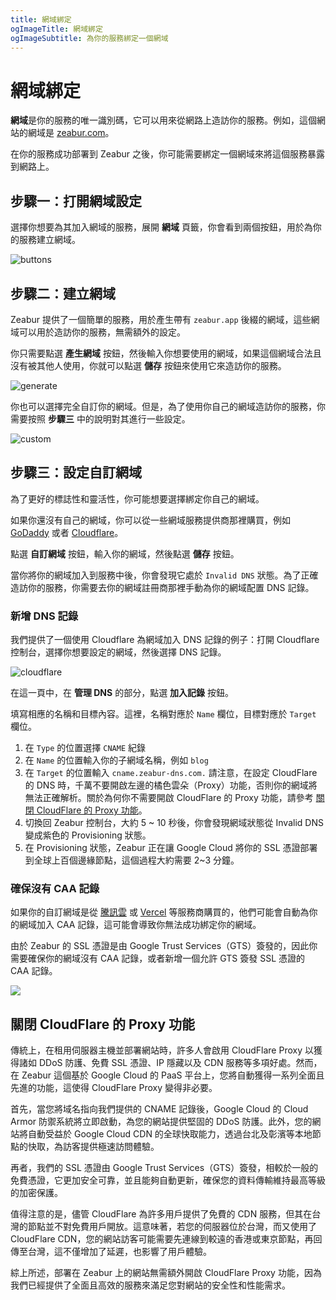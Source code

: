 ```yaml
---
title: 網域綁定
ogImageTitle: 網域綁定
ogImageSubtitle: 為你的服務綁定一個網域
---
```


# 網域綁定

**網域**是你的服務的唯一識別碼，它可以用來從網路上造訪你的服務。例如，這個網站的網域是 [zeabur.com](https://zeabur.com/)。

在你的服務成功部署到 Zeabur 之後，你可能需要綁定一個網域來將這個服務暴露到網路上。

## 步驟一：打開網域設定

選擇你想要為其加入網域的服務，展開 **網域** 頁籤，你會看到兩個按鈕，用於為你的服務建立網域。

![buttons](/deploy/domain/buttons.png)

## 步驟二：建立網域

Zeabur 提供了一個簡單的服務，用於產生帶有 `zeabur.app` 後綴的網域，這些網域可以用於造訪你的服務，無需額外的設定。

你只需要點選 **產生網域** 按鈕，然後輸入你想要使用的網域，如果這個網域合法且沒有被其他人使用，你就可以點選 **儲存** 按鈕來使用它來造訪你的服務。

![generate](/deploy/domain/generate.png)

你也可以選擇完全自訂你的網域。但是，為了使用你自己的網域造訪你的服務，你需要按照 **步驟三** 中的說明對其進行一些設定。

![custom](/deploy/domain/custom.png)

## 步驟三：設定自訂網域

為了更好的標誌性和靈活性，你可能想要選擇綁定你自己的網域。

如果你還沒有自己的網域，你可以從一些網域服務提供商那裡購買，例如 [GoDaddy](https://www.godaddy.com) 或者 [Cloudflare](https://www.cloudflare.com)。

點選 **自訂網域** 按鈕，輸入你的網域，然後點選 **儲存** 按鈕。

當你將你的網域加入到服務中後，你會發現它處於 `Invalid DNS` 狀態。為了正確造訪你的服務，你需要去你的網域註冊商那裡手動為你的網域配置 DNS 記錄。

### 新增 DNS 記錄

我們提供了一個使用 Cloudflare 為網域加入 DNS 記錄的例子：打開 Cloudflare 控制台，選擇你想要設定的網域，然後選擇 DNS 記錄。

![cloudflare](/deploy/domain/cloudflare.png)

在這一頁中，在 **管理 DNS** 的部分，點選 **加入記錄** 按鈕。

填寫相應的名稱和目標內容。這裡，名稱對應於 `Name` 欄位，目標對應於 `Target` 欄位。

1. 在 `Type` 的位置選擇 `CNAME` 紀錄
2. 在 `Name` 的位置輸入你的子網域名稱，例如 `blog`
3. 在 `Target` 的位置輸入 `cname.zeabur-dns.com.`
    <Callout>
        請注意，在設定 CloudFlare 的 DNS 時，千萬不要開啟左邊的橘色雲朵（Proxy）功能，否則你的網域將無法正確解析。關於為何你不需要開啟 CloudFlare 的 Proxy 功能，請參考 [關閉 CloudFlare 的 Proxy 功能](#關閉-cloudflare-的-proxy-功能)。
    </Callout>
4. 切換回 Zeabur 控制台，大約 5 ~ 10 秒後，你會發現網域狀態從 Invalid DNS 變成紫色的 Provisioning 狀態。
5. 在 Provisioning 狀態，Zeabur 正在讓 Google Cloud 將你的 SSL 憑證部署到全球上百個邊緣節點，這個過程大約需要 2~3 分鐘。

### 確保沒有 CAA 記錄

如果你的自訂網域是從 [騰訊雲](https://buy.cloud.tencent.com/domain) 或 [Vercel](https://vercel.com/docs/getting-started-with-vercel/buy-domain) 等服務商購買的，他們可能會自動為你的網域加入 CAA 記錄，這可能會導致你無法成功綁定你的網域。

由於 Zeabur 的 SSL 憑證是由 Google Trust Services（GTS）簽發的，因此你需要確保你的網域沒有 CAA 記錄，或者新增一個允許 GTS 簽發 SSL 憑證的 CAA 記錄。

![](/deploy/domain/caa.jpg)

## 關閉 CloudFlare 的 Proxy 功能

傳統上，在租用伺服器主機並部署網站時，許多人會啟用 CloudFlare Proxy 以獲得諸如 DDoS 防護、免費 SSL 憑證、IP 隱藏以及 CDN 服務等多項好處。然而，在 Zeabur 這個基於 Google Cloud 的 PaaS 平台上，您將自動獲得一系列全面且先進的功能，這使得 CloudFlare Proxy 變得非必要。

首先，當您將域名指向我們提供的 CNAME 記錄後，Google Cloud 的 Cloud Armor 防禦系統將立即啟動，為您的網站提供堅固的 DDoS 防護。此外，您的網站將自動受益於 Google Cloud CDN 的全球快取能力，透過台北及彰濱等本地節點的快取，為訪客提供極速訪問體驗。

再者，我們的 SSL 憑證由 Google Trust Services（GTS）簽發，相較於一般的免費憑證，它更加安全可靠，並且能夠自動更新，確保您的資料傳輸維持最高等級的加密保護。

值得注意的是，儘管 CloudFlare 為許多用戶提供了免費的 CDN 服務，但其在台灣的節點並不對免費用戶開放。這意味著，若您的伺服器位於台灣，而又使用了 CloudFlare CDN，您的網站訪客可能需要先連線到較遠的香港或東京節點，再回傳至台灣，這不僅增加了延遲，也影響了用戶體驗。

綜上所述，部署在 Zeabur 上的網站無需額外開啟 CloudFlare Proxy 功能，因為我們已經提供了全面且高效的服務來滿足您對網站的安全性和性能需求。
